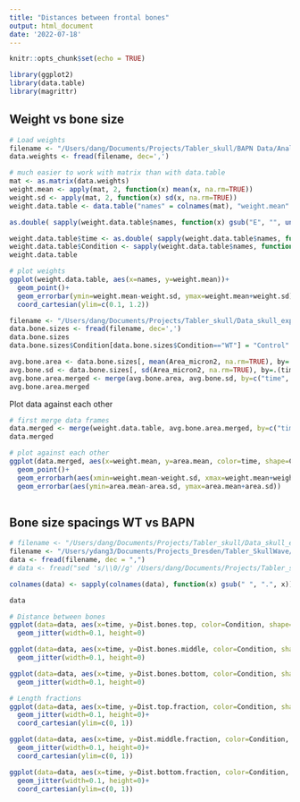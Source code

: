 ```yaml
---
title: "Distances between frontal bones"
output: html_document
date: '2022-07-18'
---
```


```r
knitr::opts_chunk$set(echo = TRUE)
```

```r
library(ggplot2)
library(data.table)
library(magrittr)

```


## Weight vs bone size
```r
# Load weights
filename <- "/Users/dang/Documents/Projects/Tabler_skull/BAPN Data/Analysis/Embryo Weights (Control Vs BAPN).txt"
data.weights <- fread(filename, dec=',')

# much easier to work with matrix than with data.table
mat <- as.matrix(data.weights)
weight.mean <- apply(mat, 2, function(x) mean(x, na.rm=TRUE))
weight.sd <- apply(mat, 2, function(x) sd(x, na.rm=TRUE))
weight.data.table <- data.table("names" = colnames(mat), "weight.mean" = weight.mean, "weight.sd" = weight.sd)

as.double( sapply(weight.data.table$names, function(x) gsub("E", "", unlist(strsplit(x, " "))[1])) )

weight.data.table$time <- as.double( sapply(weight.data.table$names, function(x) gsub("E", "", unlist(strsplit(x, " "))[1])) )
weight.data.table$Condition <- sapply(weight.data.table$names, function(x) unlist(strsplit(x, " "))[2])
weight.data.table

# plot weights
ggplot(weight.data.table, aes(x=names, y=weight.mean))+
  geom_point()+
  geom_errorbar(ymin=weight.mean-weight.sd, ymax=weight.mean+weight.sd)+
  coord_cartesian(ylim=c(0.1, 1.2))
```

```r
filename <- "/Users/dang/Documents/Projects/Tabler_skull/Data_skull_expansion/Analysed_data/Skull_expansion_2_annotated_bone_sizes.csv"
data.bone.sizes <- fread(filename, dec=',')
data.bone.sizes
data.bone.sizes$Condition[data.bone.sizes$Condition=="WT"] = "Control"

avg.bone.area <- data.bone.sizes[, mean(Area_micron2, na.rm=TRUE), by=.(time, Condition)] %>% setnames(., "V1", "area.mean")
avg.bone.sd <- data.bone.sizes[, sd(Area_micron2, na.rm=TRUE), by=.(time, Condition)] %>% setnames(., "V1", "area.sd")
avg.bone.area.merged <- merge(avg.bone.area, avg.bone.sd, by=c("time", "Condition"))
avg.bone.area.merged
```

Plot data against each other
```r
# first merge data frames
data.merged <- merge(weight.data.table, avg.bone.area.merged, by=c("time", "Condition"), all.x=TRUE)
data.merged

# plot against each other
ggplot(data.merged, aes(x=weight.mean, y=area.mean, color=time, shape=Condition))+
  geom_point()+
  geom_errorbarh(aes(xmin=weight.mean-weight.sd, xmax=weight.mean+weight.sd))+
  geom_errorbar(aes(ymin=area.mean-area.sd, ymax=area.mean+area.sd))
  
```

## Bone size spacings WT vs BAPN
```r
# filename <- "/Users/dang/Documents/Projects/Tabler_skull/Data_skull_expansion/Analysed_data/Skull_expansion_2_annotated_other.csv"
filename <- "/Users/ydang3/Documents/Projects_Dresden/Tabler_SkullWave/SkullWave/Data/Skull expansion data/Skull_expansion_2_annotated_other.csv"
data <- fread(filename, dec = ",")
# data <- fread("sed 's/\\0//g' /Users/dang/Documents/Projects/Tabler_skull/Model_parameters/density_estimates.csv", dec = ".")

colnames(data) <- sapply(colnames(data), function(x) gsub(" ", ".", x)) # replace spaces by . in column names

data
```

```r
# Distance between bones
ggplot(data=data, aes(x=time, y=Dist.bones.top, color=Condition, shape=microscope))+
  geom_jitter(width=0.1, height=0)

ggplot(data=data, aes(x=time, y=Dist.bones.middle, color=Condition, shape=microscope))+
  geom_jitter(width=0.1, height=0)

ggplot(data=data, aes(x=time, y=Dist.bones.bottom, color=Condition, shape=microscope))+
  geom_jitter(width=0.1, height=0)

```


```r
# Length fractions
ggplot(data=data, aes(x=time, y=Dist.top.fraction, color=Condition, shape=microscope))+
  geom_jitter(width=0.1, height=0)+
  coord_cartesian(ylim=c(0, 1))

ggplot(data=data, aes(x=time, y=Dist.middle.fraction, color=Condition, shape=microscope))+
  geom_jitter(width=0.1, height=0)+
  coord_cartesian(ylim=c(0, 1))

ggplot(data=data, aes(x=time, y=Dist.bottom.fraction, color=Condition, shape=microscope))+
  geom_jitter(width=0.1, height=0)+
  coord_cartesian(ylim=c(0, 1))
```